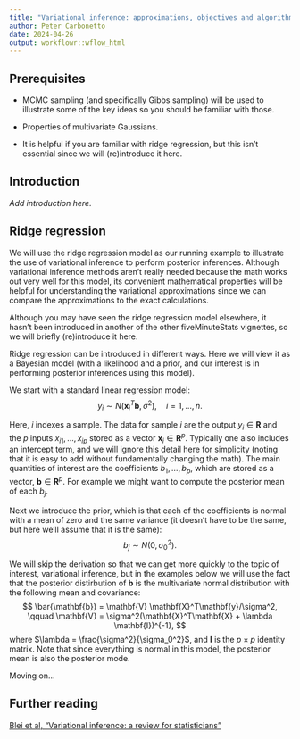 ```yaml
---
title: "Variational inference: approximations, objectives and algorithms"
author: Peter Carbonetto
date: 2024-04-26
output: workflowr::wflow_html
---
```


## Prerequisites

+ MCMC sampling (and specifically Gibbs sampling) will be used to
  illustrate some of the key ideas so you should be familiar with
  those.

+ Properties of multivariate Gaussians.

+ It is helpful if you are familiar with ridge regression, but this
  isn't essential since we will (re)introduce it here.

## Introduction

*Add introduction here.*

## Ridge regression

We will use the ridge regression model as our running example to
illustrate the use of variational inference to perform posterior
inferences. Although variational inference methods aren't really
needed because the math works out very well for this model, its
convenient mathematical properties will be helpful for understanding
the variational approximations since we can compare the approximations
to the exact calculations.

Although you may have seen the ridge regression model elsewhere, it
hasn't been introduced in another of the other fiveMinuteStats
vignettes, so we will briefly (re)introduce it here.

Ridge regression can be introduced in different ways. Here we will
view it as a Bayesian model (with a likelihood and a prior, and our
interest is in performing posterior inferences using this model).

We start with a standard linear regression model:
$$
y_i \sim N(\mathbf{x}_i^T\mathbf{b}, \sigma^2), \quad i = 1, \ldots, n.
$$

Here, $i$ indexes a sample. The data for sample $i$ are the output
$y_i \in \mathbf{R}$ and the $p$ inputs $x_{i1}, \ldots, x_{ip}$
stored as a vector $\mathbf{x}_i \in \mathbf{R}^p$. Typically one also
includes an intercept term, and we will ignore this detail here for
simplicity (noting that it is easy to add without fundamentally
changing the math). The main quantities of interest are the
coefficients $b_1, \ldots, b_p$, which are stored as a vector,
$\mathbf{b} \in \mathbf{R}^p$. For example we might want to compute
the posterior mean of each $b_j$.

Next we introduce the prior, which is that each of the coefficients is
normal with a mean of zero and the same variance (it doesn't have to
be the same, but here we'll assume that it is the same):
$$
b_j \sim N(0, \sigma_0^2).
$$

We will skip the derivation so that we can get more quickly to the
topic of interest, variational inference, but in the examples below we
will use the fact that the posterior distirbution of $\mathbf{b}$ is
the multivariate normal distribution with the following mean and
covariance:
$$
\bar{\mathbf{b}} = \mathbf{V} \mathbf{X}^T\mathbf{y}/\sigma^2,
\qquad
\mathbf{V} = \sigma^2(\mathbf{X}^T\mathbf{X} + \lambda \mathbf{I})^{-1},
$$
where $\lambda = \frac{\sigma^2}{\sigma_0^2}$, and $\mathbf{I}$ is the
$p \times p$ identity matrix.  Note that since everything is normal
in this model, the posterior mean is also the posterior mode.

Moving on...

## Further reading

[Blei et al, "Variational inference: a review for statisticians"][blei-2017]

[blei-2017]: https://doi.org/10.1080/01621459.2017.1285773
